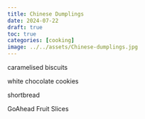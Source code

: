 ```yaml
---
title: Chinese Dumplings
date: 2024-07-22
draft: true
toc: true
categories: [cooking]
image: ../../assets/Chinese-dumplings.jpg
---
```


 caramelised  biscuits

  white chocolate cookies

   shortbread

GoAhead Fruit Slices
